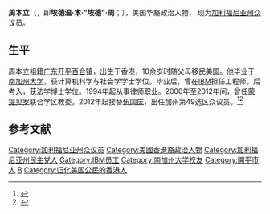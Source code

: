 {{Infobox state representative
|name           = Ed Chau
|native_name    = 周本立
|native_name_lang = zh
|image          = Chau headshot.jpg
|alt            = 
|state_assembly = 加利福尼亚
|district       = 49
|term_start     = 2012年12月3日
|term_end       = 
|predecessor    = [[伍国庆|伍国庆]]
|successor      = 
|birth_date     = {{birth date and age|1957|09|17}}
|birth_place    = {{HKG-1955}}
|death_date     = 
|death_place    = 
|nationality    = {{USA}}
|party          = [[民主党_(美国)|民主党]]
|spouse         = 
|children       = 
|residence      = [[加州|加州]][[蒙特利公园市|蒙特利公园市]]
|alma_mater     = [[南加州大学|南加州大学]]<br/>[[西南法学院|西南法学院]]
|occupation     = [[政治人物|政治人物]]
|profession     = 
|religion       = 
|signature      = 
|website        = {{url|http://asmdc.org/members/a49/}}
}}
'''周本立'''（{{lang-en|Edwin Pun “Ed” Chau}}，即'''埃德温·本·"埃德"·周'''；{{bd|1957年|9月17日}}），美国华裔政治人物， 现为[[加利福尼亚州众议院|加利福尼亚州众议员]]。

==生平==
周本立祖籍[[广东|广东]][[开平市|开平]][[百合镇_(开平市)|百合镇]]，出生于香港，10余岁时随父母移民美国。他毕业于[[南加州大学|南加州大学]]，获计算机科学与社会学学士学位。毕业后，曾在[[IBM|IBM]]担任工程师。后考入{{le|西南法学院|Southwestern Law School}}，获法学博士学位。1994年起从事律师职业。2000年至2012年间，曾任[[蒙提贝罗|蒙提贝罗]]联合学区教委。2012年起接替[[伍国庆|伍国庆]]，出任加州第49选区众议员。<ref>{{cite web|url=http://www.qb.gd.gov.cn/dfqw2010/jm/201511/t20151126_702578.htm|title=加州众议员周本立回乡恳亲 “回到家园很温馨”|publisher=广东侨网|date=2015-11-26}}{{Dead link|date=2019年10月 |bot=InternetArchiveBot |fix-attempted=yes }}</ref><ref>{{cite web|url=http://www.chinesedaily.com/info_People.asp?idno=77|title=周本立——君子務本，本立而道生|publisher=華人今日網|access-date=2016-10-20|archive-date=2020-08-20|archive-url=https://web.archive.org/web/20200820185530/http://www.chinesedaily.com/info_People.asp?idno=77|dead-url=no}}</ref>

== 参考文献 ==
{{reflist}}

{{美国政治人物小作品}}
{{DEFAULTSORT:Z}}
[[Category:加利福尼亚州众议员|Category:加利福尼亚州众议员]]
[[Category:美國香港裔政治人物|Category:美國香港裔政治人物]]
[[Category:加利福尼亚州民主党人|Category:加利福尼亚州民主党人]]
[[Category:IBM员工|Category:IBM员工]]
[[Category:南加州大学校友|Category:南加州大学校友]]
[[Category:開平市人|Category:開平市人]]
[[Category:周姓|B]]
[[Category:归化美国公民的香港人|Category:归化美国公民的香港人]]